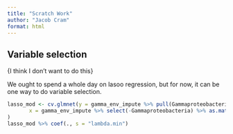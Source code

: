 ```yaml
---
title: "Scratch Work"
author: "Jacob Cram"
format: html
---
```

## Variable selection
{I think I don't want to do this}

We ought to spend a whole day on lasoo regression, but for now, it can be one way to do variable selection.

```r
lasso_mod <- cv.glmnet(y = gamma_env_impute %>% pull(Gammaproteobacteria),
       x = gamma_env_impute %>% select(-Gammaproteobacteria) %>% as.matrix()
)
lasso_mod %>% coef(., s = "lambda.min")
```